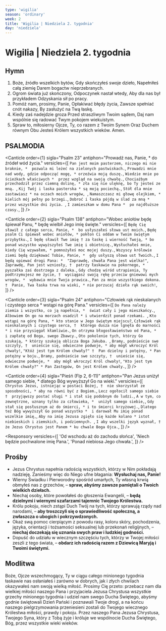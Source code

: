 ```yaml
---
type: 'wigilia'
season: 'ordinary'
week: 2
title: 'Wigilia | Niedziela 2. tygodnia'
day: 'niedziela'
---
```


# Wigilia | Niedziela 2. tygodnia

<OpeningVersicle />

## Hymn

1. Boże, źródło wszelkich bytów,
   Gdy skończyłeś swoje dzieło,
   Napełniłeś całą ziemię
   Darem bogactw nieprzebranych.
2. Ogrom świata już skończony,
   Odpoczynek nastał wtedy,
   Aby dla nas był przykładem
   Odzyskania sił po pracy.
3. Pomóż nam, prosimy, Panie,
   Opłakiwać błędy życia,
   Zawsze spełniać cnót nakazy,
   By zasłużyć na Twą łaskę.
4. Kiedy zaś nadejdzie groza
   Przed straszliwym Twoim sądem,
   Daj nam wspólnie się radować
   Twym pokojem wiekuistym.
5. Spraw to, miłosierny Ojcze,
   Ty, co razem z Twoim Synem
   Oraz Duchem równym Obu
   Jesteś Królem wszystkich wieków. Amen.

## PSALMODIA

<Canticle
  order={1}
  sigla="Psalm 23"
  antiphon="Prowadź nas, Panie, * do źródeł wód życia."
  versicles={[
    `Pan jest moim pasterzem, niczego mi nie braknie, * 
pozwala mi leżeć na zielonych pastwiskach.`,
    `Prowadzi mnie nad wody, gdzie odpocząć mogę, *
orzeźwia moją duszę.`,
    `Wiedzie mnie po ścieżkach właściwych * 
przez wzgląd na swoją chwałę.`,
    `Chociażbym przechodził przez ciemną dolinę, *
zła się nie ulęknę, bo Ty jesteś ze mną. `,
    `Kij Twój i laska pasterska *
są moją pociechą.`,
    `Stół dla mnie zastawiasz *
na oczach moich wrogów, `,
    `Namaszczasz mi głowę olejkiem, * 
kielich mój pełny po brzegi.`,
    `Dobroć i łaska pójdą w ślad za mną *
przez wszystkie dni życia. `,
    `I zamieszkam w domu Pana * 
po najdłuższe czasy.`,
  ]}
/>

<Canticle
  order={2}
  sigla="Psalm 138"
  antiphon="Wobec aniołów będę śpiewał Panu, * będę wielbił Jego imię święte."
  versicles={[
    `Będę Cię sławił z całego serca, Panie, * 
bo usłyszałeś słowa ust moich.`,
    `Będę psalm Ci śpiewał wobec aniołów, *
pokłon Ci oddam w Twoim świętym przybytku.`,
    `I będę sławił Twe imię †
za łaskę i wierność Twoją, *
bo ponad wszystko wywyższyłeś Twe imię i obietnicę.`,
    `Wysłuchałeś mnie, kiedy Cię wzywałem, *
pomnożyłeś moc mojej duszy.`,
    `Wszyscy królowie ziemi będą dziękować Tobie, Panie, * 
gdy usłyszą słowa ust Twoich.`,
    `I będą opiewać drogi Pana: * 
"Zaprawdę, chwała Pana jest wielka!"`,
    `Zaprawdę, Pan jest wzniosły, † 
patrzy łaskawie na pokornego, * 
pyszałka zaś dostrzega z daleka.`,
    `Gdy chodzę wśród utrapienia, Ty podtrzymujesz me życie, † 
wyciągasz swoją rękę przeciw gniewowi mych wrogów, * 
wybawia mnie Twoja prawica.`,
    `Pan za mnie wszystkiego dokona. † 
Panie, Twa łaska trwa na wieki, *
 nie porzucaj dzieła rąk swoich!`,
  ]}
/>

<Canticle
  order={3}
  sigla="Psalm 24"
  antiphon="Człowiek rąk nieskalanych i czystego serca * wstąpi na górę Pana."
  versicles={[
    `Do Pana należy ziemia i wszystko, co ją napełnia, * 
świat cały i jego mieszkańcy.`,
    `Albowiem On go na morzach osadził *
i utwierdził ponad rzekami. `,
    `Kto wstąpi na górę Pana, *
kto stanie w Jego świętym miejscu?`,
    `Człowiek rąk nieskalanych i czystego serca, † 
którego dusza nie lgnęła do marności *
i nie przysięgał kłamliwie.`,
    `On otrzyma błogosławieństwo od Pana, * 
i zapłatę od Boga, swego Zbawcy.`,
    `Oto pokolenie tych, którzy Go szukają, *
którzy szukają oblicza Boga Jakuba. `,
    `Bramy, podnieście swe szczyty, † 
unieście się, odwieczne podwoje, *
aby mógł wkroczyć Król chwały!`,
    `"Któż jest tym Królem chwały?" † 
Pan dzielny i potężny, *
Pan potężny w boju.`,
    `Bramy, podnieście swe szczyty, † 
unieście się, odwieczne podwoje, * 
aby mógł wkroczyć Król chwały!`,
    `"Kto jest tym Królem chwały?" *
Pan Zastępów, On jest Królem chwały.`,
  ]}
/>

<Canticle
  order={4}
  sigla="Pieśń (Flp 2, 6-11)"
  antiphon="Pan Jezus uniżył samego siebie, * dlatego Bóg wywyższył Go na wieki."
  versicles={[
    `Chrystus Jezus, istniejąc w postaci Bożej, † 
nie skorzystał ze sposobności, *
aby na równi być z Bogiem.`,
    `Lecz ogołocił samego siebie † 
przyjąwszy postać sługi *
i stał się podobnym do ludzi.`,
    `A w tym, co zewnętrzne, uznany tylko za człowieka, * 
uniżył samego siebie,`,
    `Gdy stał się posłusznym aż do śmierci, *
i to śmierci krzyżowej.`,
    `Dlatego też Bóg wywyższył Go ponad wszystko * 
i darował Mu imię ponad wszelkie imię,`,
    `Aby na imię Jezusa zgięło się każde kolano *
istot niebieskich i ziemskich, i podziemnych. `,
    `I aby wszelki język wyznał, †
że Jezus Chrystus jest Panem *
ku chwale Boga Ojca.`,
  ]}
/>

<Passage
  sigla="Hbr 13, 20-21"
  passage="Bóg pokoju, który na mocy krwi przymierza wiecznego wywiódł spomiędzy zmarłych Wielkiego Pasterza owiec, Pana naszego Jezusa, niech was uzdolni do wszelkiego dobra, byście czynili Jego wolę, sprawując w was, co miłe jest w oczach Jego, przez Jezusa Chrystusa, któremu chwała na wieki wieków. Amen."
/>

<Responsory
  versicles={[
    'Od wschodu aż do zachodu słońca',
    'Niech będzie pochwalone imię Pana.',
    'Ponad niebiosa Jego chwała.',
  ]}
/>

<Magnificat isEve antiphon="Udzielę wam ducha mojego, * nauczę was moich zaleceń: / znajdzie Mnie ten, kto Mnie szuka." />

## Prośby

- Jezus Chrystus napełnia radością wszystkich, którzy w Nim pokładają nadzieję. Zanieśmy więc do Niego ufne błagania: **Wysłuchaj nas, Panie!**
- Wierny Świadku i Pierworodny spośród umarłych, Ty własną krwią obmyłeś nas z grzechów, – **spraw, abyśmy zawsze pamiętali o Twoich wielkich dziełach.**
- Niechaj osoby, które powołałeś do głoszenia Ewangelii, – **będą dzielnymi i wiernymi szafarzami tajemnic Twojego Królestwa.**
- Królu pokoju, niech zstąpi Duch Twój na tych, którzy sprawują rządy nad narodami, – **aby troszczyli się o sprawiedliwość społeczną, a zwłaszcza o ubogich i pokrzywdzonych.**
- Okaż swą pomoc cierpiącym z powodu rasy, koloru skóry, pochodzenia, języka, orientacji i tożsamości seksualnej lub przekonań religijnych, – **niechaj doczekają się uznania swych praw i ludzkiej godności.**
- Dopuść do udziału w wiecznym szczęściu tych, którzy w Twojej miłości zeszli z tego świata, – **obdarz ich radością razem z Dziewicą Maryją i Twoimi świętymi.**

<CustomIntercessions />

<KyrieEleison />

<LordsPrayer />

## Modlitwa

Boże, Ojcze wszechmogący, Ty w ciągu całego minionego tygodnia łaskawie nas osłaniałeś i zarówno w dobrych, jak i złych chwilach okazywałeś nam swoją wielką miłość. Prosimy Cię przeto: przebacz nam dla wielkiej miłości naszego Pana i przyjaciela Jezusa Chrystusa wszystkie grzechy minionego tygodnia i udziel nam swego Ducha Świętego, abyśmy godnie świętowali Dzień Pański i poznawali Twoje drogi, a na końcu naszego pielgrzymowania przeniesieni zostali do Twojego wiecznego Królestwa miłości, prawdy i pokoju. Przez naszego Pana Jezusa Chrystusa, Twojego Syna, który z Tobą żyje i króluje we wspólnocie Ducha Świętego, Bóg, przez wszystkie wieki wieków.

<Amen />

<BlessingAndConcludingVersicle />

<SalveRegina />
